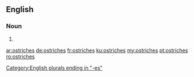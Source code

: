 ==English==

===Noun===
{{head|en}}

# {{plural of|ostrich}}

[[Category:English plurals ending in "-es"]]

[[ar:ostriches]]
[[de:ostriches]]
[[fr:ostriches]]
[[ku:ostriches]]
[[my:ostriches]]
[[pt:ostriches]]
[[ro:ostriches]]